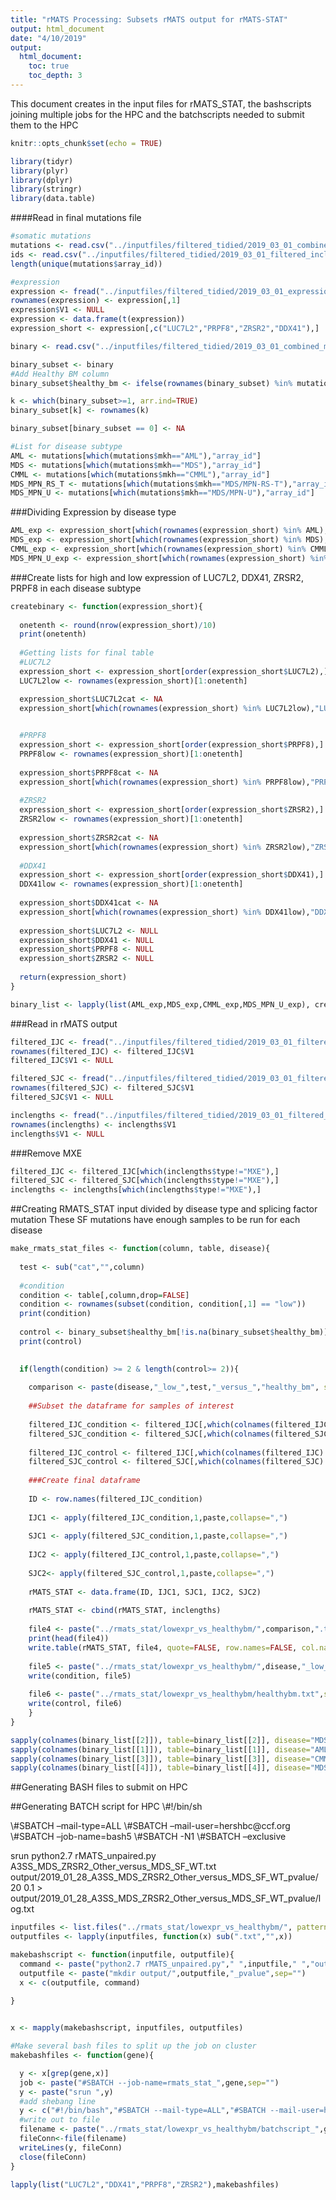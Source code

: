 ```yaml
---
title: "rMATS Processing: Subsets rMATS output for rMATS-STAT"
output: html_document
date: "4/10/2019"
output:
  html_document:
    toc: true
    toc_depth: 3
---
```


This document creates in the input files for rMATS_STAT, the bashscripts joining multiple jobs for the HPC and the batchscripts needed to submit them to the HPC

```r
knitr::opts_chunk$set(echo = TRUE)
```

```r
library(tidyr)
library(plyr)
library(dplyr)
library(stringr)
library(data.table)
```



####Read in final mutations file
```r
#somatic mutations
mutations <- read.csv("../inputfiles/filtered_tidied/2019_03_01_combined_mutations_deletions_controls.txt", header = TRUE, sep="\t", stringsAsFactors = FALSE)
ids <- read.csv("../inputfiles/filtered_tidied/2019_03_01_filtered_inclengths.txt", header = TRUE, sep="\t", stringsAsFactors = FALSE)
length(unique(mutations$array_id))

#expression
expression <- fread("../inputfiles/filtered_tidied/2019_03_01_expression.txt",  sep = "\t", stringsAsFactors = FALSE, data.table=FALSE)
rownames(expression) <- expression[,1]
expression$V1 <- NULL
expression <- data.frame(t(expression))
expression_short <- expression[,c("LUC7L2","PRPF8","ZRSR2","DDX41"),]

```

```r
binary <- read.csv("../inputfiles/filtered_tidied/2019_03_01_combined_mutations_deletions_controls_binary.txt", header=TRUE, sep="\t", stringsAsFactors = FALSE)

binary_subset <- binary
#Add Healthy BM column
binary_subset$healthy_bm <- ifelse(rownames(binary_subset) %in% mutations[mutations$mkh=="healthy_bm","array_id"],"1","0")

k <- which(binary_subset>=1, arr.ind=TRUE)
binary_subset[k] <- rownames(k)

binary_subset[binary_subset == 0] <- NA
```


```r
#List for disease subtype
AML <- mutations[which(mutations$mkh=="AML"),"array_id"]
MDS <- mutations[which(mutations$mkh=="MDS"),"array_id"]
CMML <- mutations[which(mutations$mkh=="CMML"),"array_id"]
MDS_MPN_RS_T <- mutations[which(mutations$mkh=="MDS/MPN-RS-T"),"array_id"]
MDS_MPN_U <- mutations[which(mutations$mkh=="MDS/MPN-U"),"array_id"]
```

###Dividing Expression by disease type
```r
AML_exp <- expression_short[which(rownames(expression_short) %in% AML),]
MDS_exp <- expression_short[which(rownames(expression_short) %in% MDS),]
CMML_exp <- expression_short[which(rownames(expression_short) %in% CMML),]
MDS_MPN_U_exp <- expression_short[which(rownames(expression_short) %in% MDS_MPN_U),]
```

###Create lists for high and low expression of LUC7L2, DDX41, ZRSR2, PRPF8 in each disease subtype
```r

createbinary <- function(expression_short){
  
  onetenth <- round(nrow(expression_short)/10)
  print(onetenth)
    
  #Getting lists for final table
  #LUC7L2
  expression_short <- expression_short[order(expression_short$LUC7L2),]
  LUC7L2low <- rownames(expression_short)[1:onetenth]

  expression_short$LUC7L2cat <- NA
  expression_short[which(rownames(expression_short) %in% LUC7L2low),"LUC7L2cat"] <- "low"

  
  #PRPF8
  expression_short <- expression_short[order(expression_short$PRPF8),]
  PRPF8low <- rownames(expression_short)[1:onetenth]
  
  expression_short$PRPF8cat <- NA
  expression_short[which(rownames(expression_short) %in% PRPF8low),"PRPF8cat"] <- "low"
  
  #ZRSR2
  expression_short <- expression_short[order(expression_short$ZRSR2),]
  ZRSR2low <- rownames(expression_short)[1:onetenth]
  
  expression_short$ZRSR2cat <- NA
  expression_short[which(rownames(expression_short) %in% ZRSR2low),"ZRSR2cat"] <- "low"
  
  #DDX41
  expression_short <- expression_short[order(expression_short$DDX41),]
  DDX41low <- rownames(expression_short)[1:onetenth]
  
  expression_short$DDX41cat <- NA
  expression_short[which(rownames(expression_short) %in% DDX41low),"DDX41cat"] <- "low"
  
  expression_short$LUC7L2 <- NULL
  expression_short$DDX41 <- NULL
  expression_short$PRPF8 <- NULL
  expression_short$ZRSR2 <- NULL
  
  return(expression_short)
}

binary_list <- lapply(list(AML_exp,MDS_exp,CMML_exp,MDS_MPN_U_exp), createbinary)
```



###Read in rMATS output
```r
filtered_IJC <- fread("../inputfiles/filtered_tidied/2019_03_01_filtered_includedjunctioncounts.txt", sep="\t", stringsAsFactors = FALSE, data.table=FALSE)
rownames(filtered_IJC) <- filtered_IJC$V1
filtered_IJC$V1 <- NULL

filtered_SJC <- fread("../inputfiles/filtered_tidied/2019_03_01_filtered_skippedjunctioncounts.txt",  sep="\t", stringsAsFactors = FALSE, data.table=FALSE)
rownames(filtered_SJC) <- filtered_SJC$V1
filtered_SJC$V1 <- NULL

inclengths <- fread("../inputfiles/filtered_tidied/2019_03_01_filtered_inclengths.txt", sep="\t", stringsAsFactors = FALSE, data.table=FALSE)
rownames(inclengths) <- inclengths$V1
inclengths$V1 <- NULL
```

###Remove MXE
```r
filtered_IJC <- filtered_IJC[which(inclengths$type!="MXE"),]
filtered_SJC <- filtered_SJC[which(inclengths$type!="MXE"),]
inclengths <- inclengths[which(inclengths$type!="MXE"),]
```

##Creating RMATS_STAT input divided by disease type and splicing factor mutation
These SF mutations have enough samples to be run for each disease
```r
make_rmats_stat_files <- function(column, table, disease){
  
  test <- sub("cat","",column)
  
  #condition
  condition <- table[,column,drop=FALSE]
  condition <- rownames(subset(condition, condition[,1] == "low"))
  print(condition)
  
  control <- binary_subset$healthy_bm[!is.na(binary_subset$healthy_bm)]
  print(control)

  
  if(length(condition) >= 2 & length(control>= 2)){
    
    comparison <- paste(disease,"_low_",test,"_versus_","healthy_bm", sep="")   
    
    ##Subset the dataframe for samples of interest
        
    filtered_IJC_condition <- filtered_IJC[,which(colnames(filtered_IJC) %in% condition)]
    filtered_SJC_condition <- filtered_SJC[,which(colnames(filtered_SJC) %in% condition)]
        
    filtered_IJC_control <- filtered_IJC[,which(colnames(filtered_IJC) %in% control)]
    filtered_SJC_control <- filtered_SJC[,which(colnames(filtered_SJC) %in% control)]
        
    ###Create final dataframe
        
    ID <- row.names(filtered_IJC_condition)
        
    IJC1 <- apply(filtered_IJC_condition,1,paste,collapse=",")
        
    SJC1 <- apply(filtered_SJC_condition,1,paste,collapse=",")
        
    IJC2 <- apply(filtered_IJC_control,1,paste,collapse=",")
        
    SJC2<- apply(filtered_SJC_control,1,paste,collapse=",")
        
    rMATS_STAT <- data.frame(ID, IJC1, SJC1, IJC2, SJC2)
        
    rMATS_STAT <- cbind(rMATS_STAT, inclengths)
        
    file4 <- paste("../rmats_stat/lowexpr_vs_healthybm/",comparison,".txt",sep="")
    print(head(file4))
    write.table(rMATS_STAT, file4, quote=FALSE, row.names=FALSE, col.names=TRUE, sep = "\t")
        
    file5 <- paste("../rmats_stat/lowexpr_vs_healthybm/",disease,"_low_",test,".txt",sep="")
    write(condition, file5)
        
    file6 <- paste("../rmats_stat/lowexpr_vs_healthybm/healthybm.txt",sep="")
    write(control, file6)
    } 
}

sapply(colnames(binary_list[[2]]), table=binary_list[[2]], disease="MDS", make_rmats_stat_files)
sapply(colnames(binary_list[[1]]), table=binary_list[[1]], disease="AML", make_rmats_stat_files)
sapply(colnames(binary_list[[3]]), table=binary_list[[3]], disease="CMML", make_rmats_stat_files)
sapply(colnames(binary_list[[4]]), table=binary_list[[4]], disease="MDS-MPN-U", make_rmats_stat_files)
```


##Generating BASH files to submit on HPC

##Generating BATCH script for HPC
\\#!/bin/sh

\\#SBATCH --mail-type=ALL
\\#SBATCH --mail-user=hershbc@ccf.org
\\#SBATCH --job-name=bash5
\\#SBATCH -N1
\\#SBATCH --exclusive

srun python2.7 rMATS_unpaired.py A3SS_MDS_ZRSR2_Other_versus_MDS_SF_WT.txt output/2019_01_28_A3SS_MDS_ZRSR2_Other_versus_MDS_SF_WT_pvalue/ 20 0.1 > output/2019_01_28_A3SS_MDS_ZRSR2_Other_versus_MDS_SF_WT_pvalue/log.txt
```r
inputfiles <- list.files("../rmats_stat/lowexpr_vs_healthybm/", pattern = "versus")
outputfiles <- lapply(inputfiles, function(x) sub(".txt","",x))

makebashscript <- function(inputfile, outputfile){
  command <- paste("python2.7 rMATS_unpaired.py"," ",inputfile," ","output/",outputfile,"_pvalue/"," 20"," 0.05 > ","output/",outputfile,"_pvalue/log.txt", sep="")
  outputfile <- paste("mkdir output/",outputfile,"_pvalue",sep="")
  x <- c(outputfile, command)
  
}


x <- mapply(makebashscript, inputfiles, outputfiles)

#Make several bash files to split up the job on cluster
makebashfiles <- function(gene){

  y <- x[grep(gene,x)]
  job <- paste("#SBATCH --job-name=rmats_stat_",gene,sep="")
  y <- paste("srun ",y)
  #add shebang line
  y <- c("#!/bin/bash","#SBATCH --mail-type=ALL","#SBATCH --mail-user=hershbc@ccf.org",job,"#SBATCH -N1","#SBATCH --exclusive","module load python/2.7.13",y)
  #write out to file
  filename <- paste("../rmats_stat/lowexpr_vs_healthybm/batchscript_",gene,".sh",sep = "")
  fileConn<-file(filename)
  writeLines(y, fileConn)
  close(fileConn)
}

lapply(list("LUC7L2","DDX41","PRPF8","ZRSR2"),makebashfiles)
```









